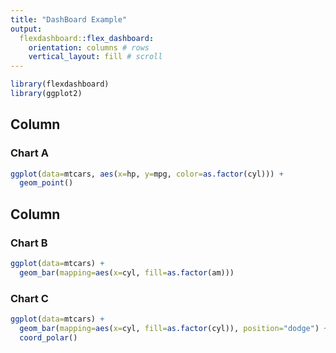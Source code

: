 ```yaml
---
title: "DashBoard Example"
output: 
  flexdashboard::flex_dashboard:
    orientation: columns # rows
    vertical_layout: fill # scroll
---
```


```r
library(flexdashboard)
library(ggplot2)
```

Column
-----------------------------------------------------------------------

### Chart A

```r
ggplot(data=mtcars, aes(x=hp, y=mpg, color=as.factor(cyl))) +
  geom_point()
```

Column {.tabset .tabset-fade} 
-----------------------------------------------------------------------

### Chart B

```r
ggplot(data=mtcars) +
  geom_bar(mapping=aes(x=cyl, fill=as.factor(am)))
```

### Chart C

```r
ggplot(data=mtcars) +
  geom_bar(mapping=aes(x=cyl, fill=as.factor(cyl)), position="dodge") +
  coord_polar()
```

